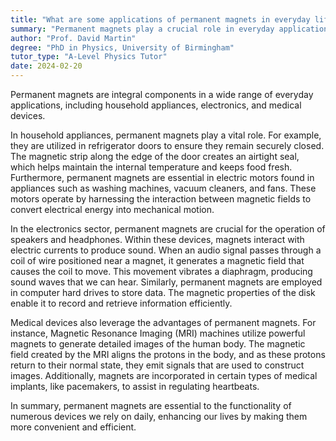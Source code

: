 ```yaml
---
title: "What are some applications of permanent magnets in everyday life?"
summary: "Permanent magnets play a crucial role in everyday applications, such as household appliances, electronics, and medical devices, enhancing functionality and efficiency in these technologies."
author: "Prof. David Martin"
degree: "PhD in Physics, University of Birmingham"
tutor_type: "A-Level Physics Tutor"
date: 2024-02-20
---
```


Permanent magnets are integral components in a wide range of everyday applications, including household appliances, electronics, and medical devices.

In household appliances, permanent magnets play a vital role. For example, they are utilized in refrigerator doors to ensure they remain securely closed. The magnetic strip along the edge of the door creates an airtight seal, which helps maintain the internal temperature and keeps food fresh. Furthermore, permanent magnets are essential in electric motors found in appliances such as washing machines, vacuum cleaners, and fans. These motors operate by harnessing the interaction between magnetic fields to convert electrical energy into mechanical motion.

In the electronics sector, permanent magnets are crucial for the operation of speakers and headphones. Within these devices, magnets interact with electric currents to produce sound. When an audio signal passes through a coil of wire positioned near a magnet, it generates a magnetic field that causes the coil to move. This movement vibrates a diaphragm, producing sound waves that we can hear. Similarly, permanent magnets are employed in computer hard drives to store data. The magnetic properties of the disk enable it to record and retrieve information efficiently.

Medical devices also leverage the advantages of permanent magnets. For instance, Magnetic Resonance Imaging (MRI) machines utilize powerful magnets to generate detailed images of the human body. The magnetic field created by the MRI aligns the protons in the body, and as these protons return to their normal state, they emit signals that are used to construct images. Additionally, magnets are incorporated in certain types of medical implants, like pacemakers, to assist in regulating heartbeats.

In summary, permanent magnets are essential to the functionality of numerous devices we rely on daily, enhancing our lives by making them more convenient and efficient.
    